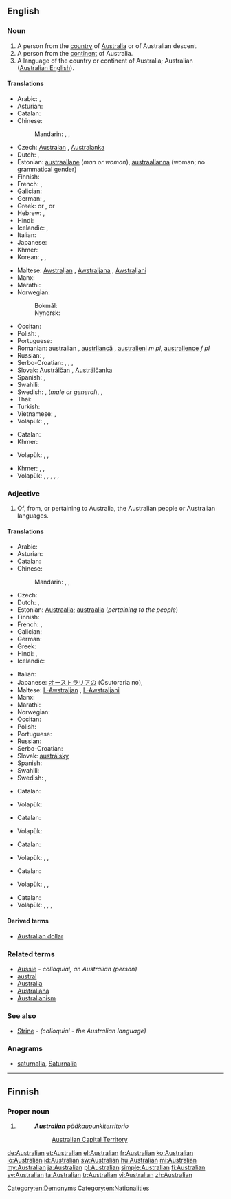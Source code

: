 ==English==

===Noun===
{{en-noun}}

# A person from the [[country]] of [[Australia]] or of Australian descent.
# A person from the [[continent]] of Australia.
# A language of the country or continent of Australia; Australian ([[Australian English]]).

====Translations====
{{trans-top|a person from the country of Australia or of Australian descent}}
* Arabic: {{t-|ar|أسترالي|m|tr='ustraaliy}}, {{t-|ar|أسترالية|f|tr='ustraalíyya}}
* Asturian: {{t+|ast|australianu|m}}
* Catalan: {{t-|ca|australià}}
* Chinese:
*: Mandarin: {{t-|cmn|澳大利亞人|sc=Hani}}, {{t-|cmn|澳大利亚人|tr=Aòdàlìyàrén|sc=Hani}}, {{t-|cmn|澳洲人|tr=Àozhōurén|sc=Hani}}
* Czech: [[Australan]] {{m}}, [[Australanka]] {{f}}
* Dutch: {{t+|nl|Australiër|m}}, {{t+|nl|Australische|f}}
* Estonian: [[austraallane]] (''man or woman''), [[austraallanna]] (woman; no grammatical gender)
* Finnish: {{t+|fi|australialainen}}
* French: {{t+|fr|Australien|m}}, {{t+|fr|Australienne|f}}
* Galician: {{t-|gl|australiano|m}}
* German: {{t+|de|Australier|m}}, {{t+|de|Australierin|f}}
* Greek: {{t+|el|Αυστραλός|m|tr=Afstralós}} or {{t+|el|Αυστραλέζος|m|tr=Afstralézos}}, {{t-|el|Αυστραλή|f|tr=Afstralí}} or {{t-|el|Αυστραλέζα|f|tr=Afstraléza}}
* Hebrew: {{t+|he|אוסטרלי|m|tr=ost'rali}}, {{t-|he|אוסטרלית|f|tr=ost'ralit}}
* Hindi: {{t-|hi|आस्ट्रेलियन|tr=āsṭrēliyan}}
* Icelandic: {{t-|is|Ástrali|m}}, {{t-|is|Ástralíubúi|m}}
* Italian: {{t+|it|australiano|m}}
* Japanese: {{t-|ja|オーストラリア人|tr=Ōsutoraria-jin}}
* Khmer: {{t-|km|ជនជាតិអូស្ត្រាលី|sc=Khmr|tr=chɔɔn chiet oostraalii}}
* Korean: {{t-|ko|오스트레일리아 사람|tr=Oseuteureillia saram|sc=Hang}}, {{t-|ko|호주 사람|tr=Hoju saram|sc=Hang}}, {{t-|ko|오스트레일리아인|tr=Oseuteureillia-in|sc=Hang}}
{{trans-mid}}
* Maltese: [[Awstraljan]] {{m}}, [[Awstraljana]] {{f}}, [[Awstraljani]] {{p}}
* Manx: {{t-|gv|Austrailagh}}
* Marathi: {{t-|mr|ऑस्ट्रेलियन|tr=ǒsṭrēliyana|sc=Deva}}
* Norwegian:
*: Bokmål: {{t+|no|australier|m}}
*: Nynorsk: {{t+|nn|australiar|m}}
* Occitan: {{t-|oc|australian|m}}
* Polish: {{t+|pl|Australijczyk|m}}, {{t+|pl|Australijka|f}}
* Portuguese: {{t+|pt|australiano}}
* Romanian: australian {{m}}, [[austrliancă]] {{f}}, [[australieni]] ''m pl'', [[australience]] ''f pl''
* Russian: {{t+|ru|австралиец|m|tr=avstralíjec}}, {{t+|ru|австралийка|f|tr=avstralíjka}}
* Serbo-Croatian: {{t-|sh|Australac|m|alt=Austrálac}}, {{t-|sh|Australka|f|alt=Aùstrālka}}, {{t-|sh|Australijanac|m|alt=Australijánac}}, {{t-|sh|Australijanka|f|alt=Australìjānka}}
* Slovak: [[Austrálčan]] {{m}}, [[Austrálčanka]] {{f}}
* Spanish: {{t+|es|australiano|m}}, {{t-|es|australiana|f}}
* Swahili: {{t+|sw|waustralia}}
* Swedish: {{t+|sv|australier}}, {{t+|sv|australiensare}} (''male or general''), {{t+|sv|australiensiska}}, {{t+|sv|australiska}} {{f}}
* Thai: {{t-|th|ชาวออสเตรเลีย|tr=chao ààwtdraelia}}
* Turkish: {{t+|tr|Avustralyalı}}
* Vietnamese: {{t-|vi|người Úc châu}}, {{t-|vi|người Úc}}
* Volapük: {{qualifier|♂♀}} {{t-|vo|Laustralänan}}, {{qualifier|♂}} {{t-|vo|hi-Laustralänan}}, {{qualifier|♀}} {{t-|vo|ji-Laustralänan}}
{{trans-bottom}}

{{trans-top|a person from the continent of Australia}}
* Catalan: {{t-|ca|australià|m}}
* Khmer: {{t-|km|ជនជាតិអូសេអានី|sc=Khmr|tr=chɔɔn chiet oosee’aanii}}
{{trans-mid}}
* Volapük: {{qualifier|♂♀}} {{t+|vo|Stralopan}}, {{qualifier|♂}} {{t+|vo|hi-Stralopan}}, {{qualifier|♀}} {{t+|vo|ji-Stralopan}}
{{trans-bottom}}

{{trans-top|a language of the country or continent of Australia; Australian (Australian English)}}
* Khmer: {{t-|km|អូស្ត្រាលី|sc=Khmr|tr=oostraalii}}, {{t-|km|អូសេអានី|sc=Khmr|tr=oosee’aanii}}, {{t-|km|ភាសាអង់គ្លេសអូស្ត្រាលី|sc=Khmr|tr=pʰiesaa ɑngkleih oostraalii}}
* Volapük: {{qualifier|Australia (country)}} {{t-|vo|Laustralänapük}}, {{t-|vo|Australia (continent)|alt=Stralopapük}}, {{qualifier|Australia (country) English}} {{t-|vo|Laustraläna-Linglänapük}}, {{qualifier|Australian (country) English}} {{t-|vo|Linglänapük Laustralänik}}, {{qualifier|Australia (continent) English}} {{t-|vo|Stralopa-Linglänapük}}, {{qualifier|Australian (continent) English}} {{t-|vo|Linglänapük Stralopik}}
{{trans-mid}}
{{trans-bottom}}

===Adjective===
{{en-adj|-}}

# Of, from, or pertaining to Australia, the Australian people or Australian languages.

====Translations====
{{trans-top|of or pertaining to Australia, the Australian people or languages}}
* Arabic: {{t-|ar|أسترالي|tr='ustraaliy}}
* Asturian: {{t+|ast|australianu}}
* Catalan: {{t-|ca|australià}}
* Chinese:
*: Mandarin: {{t-|cmn|澳大利亞|alt=澳大利亞的|sc=Hani}}, {{t-|cmn|澳大利亚|alt=澳大利亚的|tr=Aòdàlìyà de|sc=Hani}}, {{t-|cmn|澳|alt=澳-|tr=Aò-|sc=Hani}}
* Czech: {{t+|cs|australský|m}}
* Dutch: {{t+|nl|Australisch}}, {{t+|nl|Australische}}
* Estonian: [[Austraalia]]; [[austraalia]] (''pertaining to the people'')
* Finnish: {{t+|fi|australialainen}}
* French: {{t+|fr|australien|m}}, {{t+|fr|australienne|f}}
* Galician: {{t-|gl|australiano}}
* German: {{t+|de|australisch}}
* Greek: {{t-|el|αυστραλιανός|tr=afstralianós}}
* Hindi: {{t-|hi|आस्ट्रेलियन|tr=āsṭrēliyan}}, {{t-|hi|ऑस्ट्रेलियाई|tr=osṭreliyā'ī|sc=Deva}}
* Icelandic: {{t-|is|ástralskur}}
{{trans-mid}}
* Italian: {{t+|it|australiano}}
* Japanese: [[オーストラリア]]の (Ōsutoraria no), {{t+|ja|豪|alt=豪-|tr=ごう-, Gō-}}
* Maltese: [[L-Awstraljan]] {{m}}, [[L-Awstraljani]] {{p}}
* Manx: {{t-|gv|Austrailagh}}
* Marathi: {{t-|mr|ऑस्ट्रेलियन|tr=ǒsṭrēliyana|sc=Deva}}
* Norwegian: {{t-|no|australsk}}
* Occitan: {{t-|oc|australian}}
* Polish: {{t+|pl|australijski|m}}
* Portuguese: {{t+|pt|australiano}}
* Russian: {{t+|ru|австралийский|tr=avstralíjskij}}
* Serbo-Croatian: {{t-|sh|australski|alt=aùstrālskī}}
* Slovak: [[austrálsky]]
* Spanish: {{t+|es|australiano}}
* Swahili: {{t+|sw|waustralia}}
* Swedish: {{t+|sv|australiensisk}}, {{t+|sv|australisk}}
{{trans-bottom}}

{{trans-top|of or pertaining to the country of Australia}}
* Catalan: {{t-|ca|australià}}
{{trans-mid}}
* Volapük: {{t+|vo|Laustralänik}}
{{trans-bottom}}

{{trans-top|of or pertaining to the continent of Australia}}
* Catalan: {{t-|ca|australià}}
{{trans-mid}}
* Volapük: {{t+|vo|Stralopik}}
{{trans-bottom}}

{{trans-top|of or pertaining to a person (people) of the country of Australia}}
* Catalan: {{t-|ca|australià}}
{{trans-mid}}
* Volapük: {{qualifier|♂♀}} {{t-|vo|Laustralänanik}}, {{qualifier|♂}} {{t-|vo|hi-Laustralänanik}}, {{qualifier|♀}} {{t-|vo|ji-Laustralänanik}}
{{trans-bottom}}

{{trans-top|of or pertaining to a person (people) of the continent of Australia}}
* Catalan: {{t-|ca|australià}}
{{trans-mid}}
* Volapük: {{qualifier|♂♀}} {{t-|vo|Stralopanik}}, {{qualifier|♂}} {{t-|vo|hi-Stralopanik}}, {{qualifier|♀}} {{t-|vo|ji-Stralopanik}}
{{trans-bottom}}

{{trans-top|of or pertaining to a language (languages) of Australia (country or continent); Australian English}}
* Catalan: {{t-|ca|australià}}
* Volapük: {{qualifier|country}} {{t-|vo|Laustralänapükik}}, {{qualifier|continent}} {{t-|vo|Stralopapükik}}, {{qualifier|Australia (country)}} {{t-|vo|Laustraläna-Linglänapükik}}, {{qualifier|Australia (continent)}} {{t-|vo|Stralopa-Linglänapükik}}
{{trans-mid}}
{{trans-bottom}}

====Derived terms====
* [[Australian dollar]]

===Related terms===
* [[Aussie]] - ''colloquial, an Australian (person)''
* [[austral]]
* [[Australia]]
* [[Australiana]]
* [[Australianism]]

===See also===
* [[Strine]] - ''(colloquial - the Australian language)''

===Anagrams===
* [[saturnalia#English|saturnalia]], [[Saturnalia#English|Saturnalia]]

[[Category:en:Demonyms]]
[[Category:en:Nationalities]]

----

==Finnish==

===Proper noun===
{{head|fi|proper noun form}}

# {{fi-form of|type=proper noun|case=genitive|pl=singular|[[Australia#Finnish|Australia]]}}
#: '''''Australian''' pääkaupunkiterritorio''
#:: [[Australian Capital Territory]]

[[de:Australian]]
[[et:Australian]]
[[el:Australian]]
[[fr:Australian]]
[[ko:Australian]]
[[io:Australian]]
[[id:Australian]]
[[sw:Australian]]
[[hu:Australian]]
[[mi:Australian]]
[[my:Australian]]
[[ja:Australian]]
[[pl:Australian]]
[[simple:Australian]]
[[fi:Australian]]
[[sv:Australian]]
[[ta:Australian]]
[[tr:Australian]]
[[vi:Australian]]
[[zh:Australian]]